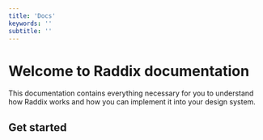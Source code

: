 ```yaml
---
title: 'Docs'
keywords: ''
subtitle: ''
---
```


# Welcome to Raddix documentation

This documentation contains everything necessary for you to
understand how Raddix works and how you can implement it into
your design system.

## Get started
